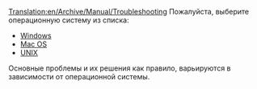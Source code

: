 [[Translation:en/Archive/Manual/Troubleshooting]]
{{ru/Manual/Оглавление}}
Пожалуйста, выберите операционную систему из списка:

* [[ru/Archive/Manual/Windows|Windows]]
* [[en/Problem/Mac|Mac OS]]
* [[en/Archive/Manual/Troubleshooting Unix|UNIX]]

Основные проблемы и их решения как правило, варьируются в зависимости от операционной системы.